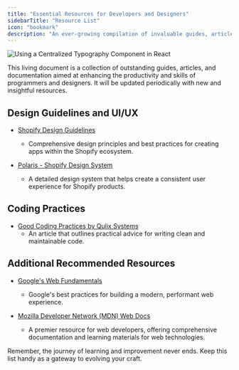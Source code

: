 ```yaml
---
title: "Essential Resources for Developers and Designers"
sidebarTitle: "Resource List"
icon: "bookmark"
description: "An ever-growing compilation of invaluable guides, articles, and documentation to elevate the skills of developers and designers."
---
```


<Frame>
  <img
    style={{ borderRadius: "0.5rem" }}
    alt="Using a Centralized Typography Component in React"
    src="https://images.unsplash.com/photo-1473654729523-203e25dfda10?q=80&w=3270&auto=format&fit=crop&ixlib=rb-4.0.3&ixid=M3wxMjA3fDB8MHxwaG90by1wYWdlfHx8fGVufDB8fHx8fA%3D%3D"
  />
</Frame>

This living document is a collection of outstanding guides, articles, and documentation aimed at enhancing the productivity and skills of programmers and designers. It will be updated periodically with new and insightful resources.

## Design Guidelines and UI/UX

- [Shopify Design Guidelines](https://shopify.dev/docs/apps/design-guidelines)
  - Comprehensive design principles and best practices for creating apps within the Shopify ecosystem.

- [Polaris - Shopify Design System](https://polaris.shopify.com/)
  - A detailed design system that helps create a consistent user experience for Shopify products.

## Coding Practices

- [Good Coding Practices by Qulix Systems](https://www.qulix.com/about/blog/good-coding-practices/)
  - An article that outlines practical advice for writing clean and maintainable code.

## Additional Recommended Resources

- [Google's Web Fundamentals](https://developers.google.com/web/fundamentals)
  - Google's best practices for building a modern, performant web experience.

- [Mozilla Developer Network (MDN) Web Docs](https://developer.mozilla.org/)
  - A premier resource for web developers, offering comprehensive documentation and learning materials for web technologies.

Remember, the journey of learning and improvement never ends. Keep this list handy as a gateway to evolving your craft.

